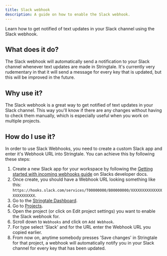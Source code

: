 ```yaml
---
title: Slack webhook
description: A guide on how to enable the Slack webhook.
---
```


Learn how to get notified of text updates in your Slack channel using the Slack webhook.

## What does it do?

The Slack webhook will automatically send a notification to your Slack channel whenever text updates are made in Stringtale. It's currently very rudementary in that it will send a message for every key that is updated, but this will be improved in the future.

## Why use it?
The Slack webhook is a great way to get notified of text updates in your Slack channel. This way you'll know if there are any changes without having to check them manually, which is especially useful when you work on multiple projects.

## How do I use it?

In order to use Slack Webhooks, you need to create a custom Slack app and enter it's Webhook URL into Stringtale. You can achieve this by following these steps:

1. Create a new Slack app for your workspace by following the [Getting started with incoming webhooks guide](https://api.slack.com/messaging/webhooks#getting_started_with_incoming_webhooks) on Slacks developer docs.
2. Once create, you should have a Webhook URL looking something like this:
   `https://hooks.slack.com/services/T00000000/B00000000/XXXXXXXXXXXXXXXXXXXXXXXX`.
3. Go to the [Stringtale Dashboard](https://stringtale.com/app).
4. Go to [Projects](https://stringtale.com/app/projects).
5. Open the project (or click on Edit project settings) you want to enable the Slack webhook for.
6. Scroll down to `Webhooks` and click on `Add Webhook`.
7. For type select 'Slack' and for the URL enter the Webhook URL you copied earlier.
8. From now on, anytime somebody presses 'Save changes' in Stringtale for that project, a webhook will automatically notify you in your Slack channel for every key that has been updated.
